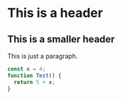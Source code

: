 # This is a header

## This is a smaller header

This is just a paragraph.

```javascript
const x = 4;
function Test() {
  return 5 + x;
}
```
